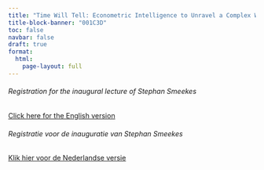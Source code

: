 ```yaml
---
title: "Time Will Tell: Econometric Intelligence to Unravel a Complex World"
title-block-banner: "001C3D"
toc: false
navbar: false
draft: true
format: 
  html:
    page-layout: full
---
```



###### Registration for the inaugural lecture of Stephan Smeekes

[Click here for the English version](https://maastrichtuniversity.eu.qualtrics.com/jfe/form/SV_eWi6asEuliVVoX4?Q_Language=EN)

###### Registratie voor de inauguratie van Stephan Smeekes

[Klik hier voor de Nederlandse versie](https://maastrichtuniversity.eu.qualtrics.com/jfe/form/SV_eWi6asEuliVVoX4Q_Language=NL)
